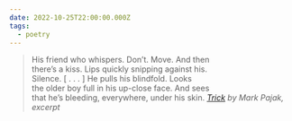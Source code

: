 ```yaml
---
date: 2022-10-25T22:00:00.000Z
tags:
  - poetry
---
```

> His friend who whispers. Don’t. Move. And then<br/>
> there’s a kiss. Lips quickly snipping against his.<br/>
> Silence. [ . . . ] He pulls his blindfold. Looks<br/>
> the older boy full in his up-close face. And sees<br/>
> that he’s bleeding, everywhere, under his skin.
> <cite><i>[Trick](https://poems.com/poem/trick/)</i> by Mark Pajak, excerpt</cite>
